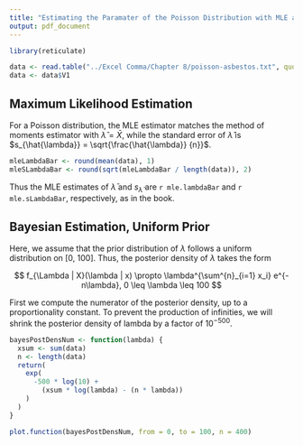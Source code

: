 ```yaml
---
title: "Estimating the Paramater of the Poisson Distribution with MLE and Bayes"
output: pdf_document
---
```


```r
library(reticulate)

```

```r
data <- read.table("../Excel Comma/Chapter 8/poisson-asbestos.txt", quote="\"", comment.char="")
data <- data$V1
```

## Maximum Likelihood Estimation

For a Poisson distribution, the MLE estimator matches the method of moments estimator with $\hat{\lambda} = \bar{X}$, while the standard error of $\hat{\lambda}$ is $s_{\hat{\lambda}} = \sqrt{\frac{\hat{\lambda}} {n}}$.

```r
mleLambdaBar <- round(mean(data), 1)
mleSLambdaBar <- round(sqrt(mleLambdaBar / length(data)), 2)
```

Thus the MLE estimates of $\bar{\lambda}$ and $s_{\bar{\lambda}}$ are `r mle.lambdaBar` and `r mle.sLambdaBar`, respectively, as in the book.

## Bayesian Estimation, Uniform Prior

Here, we assume that the prior distribution of $\lambda$ follows a uniform distribution on [0, 100]. Thus, the posterior density of $\lambda$ takes the form

$$ 
f_{\Lambda | X}(\lambda | x) \propto \lambda^{\sum^{n}_{i=1} x_i} e^{-n\lambda}, 0 \leq \lambda \leq 100
$$

First we compute the numerator of the posterior density, up to a proportionality constant. To prevent the production of infinities, we will shrink the posterior density of lambda by a factor of $10^{-500}$.

```r
bayesPostDensNum <- function(lambda) {
  xsum <- sum(data)
  n <- length(data)
  return(
    exp(
      -500 * log(10) + 
        (xsum * log(lambda) - (n * lambda))
    )
  )
}
```

```r
plot.function(bayesPostDensNum, from = 0, to = 100, n = 400)
```
